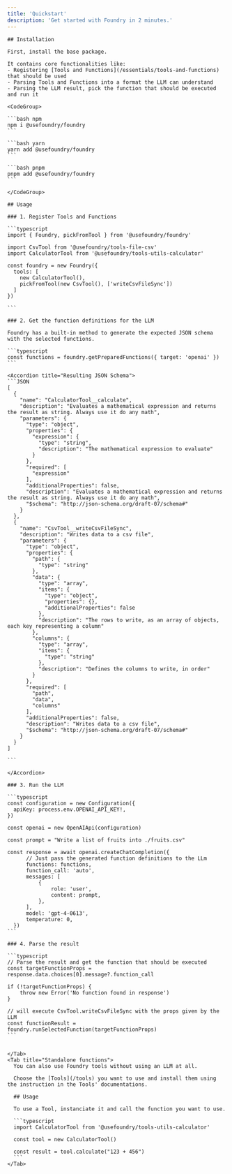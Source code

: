 ```yaml
---
title: 'Quickstart'
description: 'Get started with Foundry in 2 minutes.'
---
```


<Tabs>
  <Tab title="Use Foundry with LLMs">

    ## Installation

    First, install the base package.

    It contains core functionalities like:
    - Registering [Tools and Functions](/essentials/tools-and-functions) that should be used
    - Parsing Tools and Functions into a format the LLM can understand
    - Parsing the LLM result, pick the function that should be executed and run it

    <CodeGroup>

    ```bash npm
    npm i @usefoundry/foundry
    ```

    ```bash yarn
    yarn add @usefoundry/foundry
    ```

    ```bash pnpm
    pnpm add @usefoundry/foundry
    ```

    </CodeGroup>

    ## Usage

    ### 1. Register Tools and Functions

    ```typescript
    import { Foundry, pickFromTool } from '@usefoundry/foundry'

    import CsvTool from '@usefoundry/tools-file-csv'
    import CalculatorTool from '@usefoundry/tools-utils-calculator'

    const foundry = new Foundry({
      tools: [
        new CalculatorTool(),
        pickFromTool(new CsvTool(), ['writeCsvFileSync'])
      ]
    })

    ```

    ### 2. Get the function definitions for the LLM

    Foundry has a built-in method to generate the expected JSON schema with the selected functions.

    ```typescript
    const functions = foundry.getPreparedFunctions({ target: 'openai' })
    ```

    <Accordion title="Resulting JSON Schema">
    ```JSON
    [
      {
        "name": "CalculatorTool__calculate",
        "description": "Evaluates a mathematical expression and returns the result as string. Always use it do any math",
        "parameters": {
          "type": "object",
          "properties": {
            "expression": {
              "type": "string",
              "description": "The mathematical expression to evaluate"
            }
          },
          "required": [
            "expression"
          ],
          "additionalProperties": false,
          "description": "Evaluates a mathematical expression and returns the result as string. Always use it do any math",
          "$schema": "http://json-schema.org/draft-07/schema#"
        }
      },
      {
        "name": "CsvTool__writeCsvFileSync",
        "description": "Writes data to a csv file",
        "parameters": {
          "type": "object",
          "properties": {
            "path": {
              "type": "string"
            },
            "data": {
              "type": "array",
              "items": {
                "type": "object",
                "properties": {},
                "additionalProperties": false
              },
              "description": "The rows to write, as an array of objects, each key representing a column"
            },
            "columns": {
              "type": "array",
              "items": {
                "type": "string"
              },
              "description": "Defines the columns to write, in order"
            }
          },
          "required": [
            "path",
            "data",
            "columns"
          ],
          "additionalProperties": false,
          "description": "Writes data to a csv file",
          "$schema": "http://json-schema.org/draft-07/schema#"
        }
      }
    ]

    ```

    </Accordion>

    ### 3. Run the LLM

    ```typescript
    const configuration = new Configuration({
      apiKey: process.env.OPENAI_API_KEY!,
    })

    const openai = new OpenAIApi(configuration)

    const prompt = "Write a list of fruits into ./fruits.csv"

    const response = await openai.createChatCompletion({
          // Just pass the generated function definitions to the LLm
          functions: functions,
          function_call: 'auto',
          messages: [
              {
                  role: 'user',
                  content: prompt,
              },
          ],
          model: 'gpt-4-0613',
          temperature: 0,
      })
    ```

    ### 4. Parse the result

    ```typescript
    // Parse the result and get the function that should be executed
    const targetFunctionProps = response.data.choices[0].message?.function_call

    if (!targetFunctionProps) {
        throw new Error('No function found in response')
    }

    // will execute CsvTool.writeCsvFileSync with the props given by the LLM
    const functionResult = foundry.runSelectedFunction(targetFunctionProps)
    ```


    </Tab>
    <Tab title="Standalone functions">
      You can also use Foundry tools without using an LLM at all.

      Choose the [Tools](/tools) you want to use and install them using the instruction in the Tools' documentations.

      ## Usage

      To use a Tool, instanciate it and call the function you want to use.

      ```typescript
      import CalculatorTool from '@usefoundry/tools-utils-calculator'

      const tool = new CalculatorTool()

      const result = tool.calculate("123 + 456")
      ```
    </Tab>

</Tabs>
